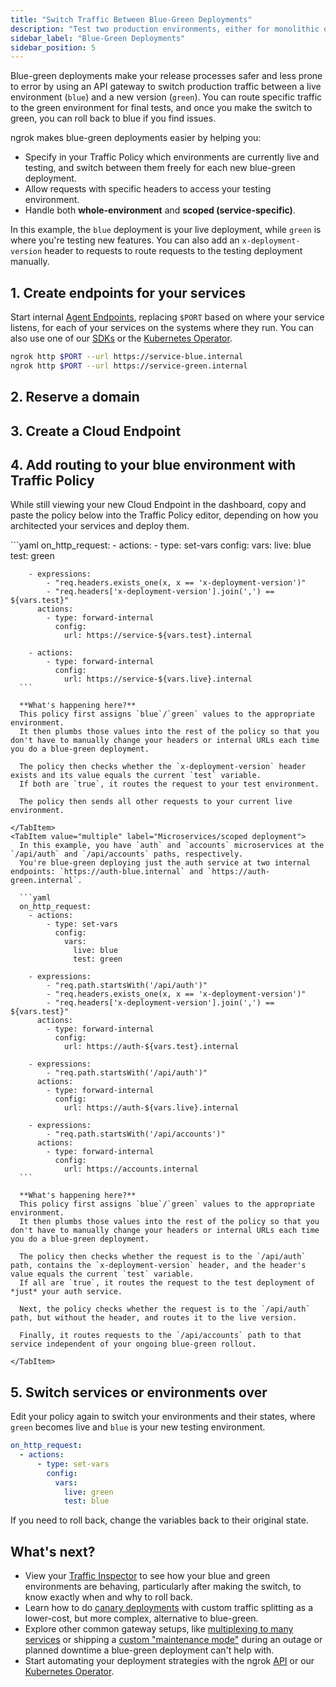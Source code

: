 ```yaml
---
title: "Switch Traffic Between Blue-Green Deployments"
description: "Test two production environments, either for monolithic or microservices architectures, side-by-side with a testing header and instant rollouts/rollbacks."
sidebar_label: "Blue-Green Deployments"
sidebar_position: 5
---
```



Blue-green deployments make your release processes safer and less prone to error by using an API gateway to switch production traffic between a live environment (`blue`) and a new version (`green`).
You can route specific traffic to the green environment for final tests, and once you make the switch to green, you can roll back to blue if you find issues.

ngrok makes blue-green deployments easier by helping you:

- Specify in your Traffic Policy which environments are currently live and testing, and switch between them freely for each new blue-green deployment.
- Allow requests with specific headers to access your testing environment.
- Handle both <Definition meaning="Whole-environment deployments are ideal for monolithic-ish architectures where services are coupled and need to be updated together.">**whole-environment**</Definition> and <Definition meaning="Scoped deployments work better when your services are entirely decoupled and you can deploy them independently.">**scoped (service-specific)**</Definition>.

In this example, the `blue` deployment is your live deployment, while `green` is where you're testing new features.
You can also add an `x-deployment-version` header to requests to route requests to the testing deployment manually.

## 1. Create endpoints for your services

Start internal [Agent Endpoints](/docs/universal-gateway/agent-endpoints/), replacing `$PORT` based on where your service listens, for each of your services on the systems where they run.
You can also use one of our [SDKs](/docs/agent-sdks/#example-usage) or the [Kubernetes Operator](/docs/getting-started/kubernetes/ingress/).

```bash
ngrok http $PORT --url https://service-blue.internal
ngrok http $PORT --url https://service-green.internal
```

## 2. Reserve a domain

<ReserveDomain />

## 3. Create a Cloud Endpoint

<CloudEndpoint />

## 4. Add routing to your blue environment with Traffic Policy

While still viewing your new Cloud Endpoint in the dashboard, copy and paste the policy below into the Traffic Policy editor, depending on how you architected your services and deploy them.

<Tabs>
  <TabItem value="single" label="Single service/whole-environment" default>
    ```yaml
    on_http_request:
      - actions:
          - type: set-vars
            config:
              vars:
                live: blue
                test: green

        - expressions:
            - "req.headers.exists_one(x, x == 'x-deployment-version')"
            - "req.headers['x-deployment-version'].join(',') == ${vars.test}"
          actions:
            - type: forward-internal
              config:
                url: https://service-${vars.test}.internal

        - actions:
            - type: forward-internal
              config:
                url: https://service-${vars.live}.internal
      ```

      **What's happening here?**
      This policy first assigns `blue`/`green` values to the appropriate environment.
      It then plumbs those values into the rest of the policy so that you don't have to manually change your headers or internal URLs each time you do a blue-green deployment.

      The policy then checks whether the `x-deployment-version` header exists and its value equals the current `test` variable.
      If both are `true`, it routes the request to your test environment.

      The policy then sends all other requests to your current live environment.

    </TabItem>
    <TabItem value="multiple" label="Microservices/scoped deployment">
      In this example, you have `auth` and `accounts` microservices at the `/api/auth` and `/api/accounts` paths, respectively.
      You're blue-green deploying just the auth service at two internal endpoints: `https://auth-blue.internal` and `https://auth-green.internal`.

      ```yaml
      on_http_request:
        - actions:
            - type: set-vars
              config:
                vars:
                  live: blue
                  test: green

        - expressions:
            - "req.path.startsWith('/api/auth')"
            - "req.headers.exists_one(x, x == 'x-deployment-version')"
            - "req.headers['x-deployment-version'].join(',') == ${vars.test}"
          actions:
            - type: forward-internal
              config:
                url: https://auth-${vars.test}.internal

        - expressions:
            - "req.path.startsWith('/api/auth')"
          actions:
            - type: forward-internal
              config:
                url: https://auth-${vars.live}.internal

        - expressions:
            - "req.path.startsWith('/api/accounts')"
          actions:
            - type: forward-internal
              config:
                url: https://accounts.internal
      ```

      **What's happening here?**
      This policy first assigns `blue`/`green` values to the appropriate environment.
      It then plumbs those values into the rest of the policy so that you don't have to manually change your headers or internal URLs each time you do a blue-green deployment.

      The policy then checks whether the request is to the `/api/auth` path, contains the `x-deployment-version` header, and the header's value equals the current `test` variable.
      If all are `true`, it routes the request to the test deployment of *just* your auth service.

      Next, the policy checks whether the request is to the `/api/auth` path, but without the header, and routes it to the live version.

      Finally, it routes requests to the `/api/accounts` path to that service independent of your ongoing blue-green rollout.

    </TabItem>

</Tabs>

## 5. Switch services or environments over

Edit your policy again to switch your environments and their states, where `green` becomes live and `blue` is your new testing environment.

```yaml
on_http_request:
  - actions:
      - type: set-vars
        config:
          vars:
            live: green
            test: blue
```

If you need to roll back, change the variables back to their original state.

## What's next?

- View your [Traffic
  Inspector](https://dashboard.ngrok.com/traffic-inspector) to see how your blue and green environments are behaving, particularly after making the switch, to know exactly when and why to roll back.
- Learn how to do [canary deployments](/docs/universal-gateway/examples/canary-deployments) with custom traffic splitting as a lower-cost, but more complex, alternative to blue-green.
- Explore other common gateway setups, like [multiplexing to many
  services](/docs/universal-gateway/examples/multiplex) or shipping a [custom "maintenance mode"](/docs/universal-gateway/examples/maintenance-mode/) during an outage or planned downtime a blue-green deployment can't help with.
- Start automating your deployment strategies with the ngrok [API](/docs/api/) or our [Kubernetes Operator](/docs/k8s/).
